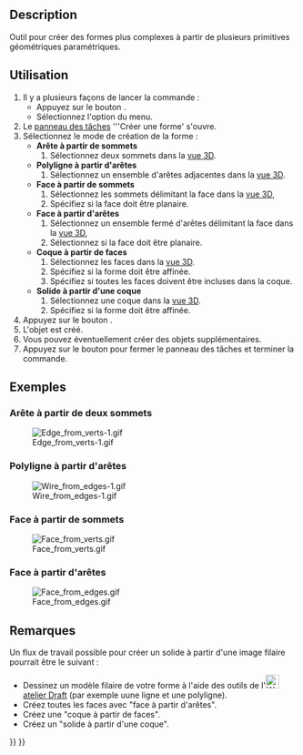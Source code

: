 <languages/>

{{Docnav/fr
|[[Part_RegularPolygon/fr|Polygone régulier]]
|[[Part_Extrude/fr|Extrusion]]
|[[Part_Workbench/fr|Atelier Part]]
|IconL=Part_RegularPolygon.svg
|IconR=Part_Extrude.svg
|IconC=Workbench_Part.svg
}}

{{GuiCommand/fr
|Name=Part Builder
|Name/fr=Part Générateur de forme
|MenuLocation=Part → Générer une forme...
|Workbenches=[[Part_Workbench/fr|Part]]
|SeeAlso=[[Part_Primitives/fr|Part Primitives]]
}}

==Description==

<div class="mw-translate-fuzzy">
Outil pour créer des formes plus complexes à partir de plusieurs primitives géométriques paramétriques.
</div>

<span id="Usage"></span>
==Utilisation==

<div class="mw-translate-fuzzy">
# Il y a plusieurs façons de lancer la commande :
#* Appuyez sur le bouton {{Button|[[Image:Part_Builder.svg|16px]] [[Part_Builder/fr|Générer une forme... ]]}}.
#* Sélectionnez l'option {{MenuCommand|Partie → [[Image:Part_Builder.svg|16px]] Générer une forme... }} du menu.
# Le [[Task_panel/fr|panneau des tâches]] '''Créer une forme' s'ouvre.
# Sélectionnez le mode de création de la forme :
#* '''Arête à partir de sommets'''
#*# Sélectionnez deux sommets dans la [[3D_view/fr|vue 3D]].
#* '''Polyligne à partir d'arêtes'''
#*# Sélectionnez un ensemble d'arêtes adjacentes dans la [[3D_view/fr|vue 3D]].
#* '''Face à partir de sommets'''
#*# Sélectionnez les sommets délimitant la face dans la [[3D_view/fr|vue 3D]],
#*# Spécifiez si la face doit être planaire.
#* '''Face à partir d'arêtes'''
#*# Sélectionnez un ensemble fermé d'arêtes délimitant la face dans la [[3D_view/fr|vue 3D]],
#*# Sélectionnez si la face doit être planaire.
#* '''Coque à partir de faces'''
#*# Sélectionnez les faces dans la [[3D_view/fr|vue 3D]].
#*# Spécifiez si la forme doit être affinée.
#*# Spécifiez si toutes les faces doivent être incluses dans la coque.
#* '''Solide à partir d'une coque'''
#*# Sélectionnez une coque dans la [[3D_view/fr|vue 3D]].
#*# Spécifiez si la forme doit être affinée.
# Appuyez sur le bouton {{Button|Créer}}.
# L'objet est créé.
# Vous pouvez éventuellement créer des objets supplémentaires.
# Appuyez sur le bouton {{Button|Fermer}} pour fermer le panneau des tâches et terminer la commande.
</div>

<span id="Examples"></span>
==Exemples==

<span id="Edge_from_two_vertices"></span>
===Arête à partir de deux sommets===

[[Image:Edge from verts-1.gif]]

<span id="Wire_from_edges"></span>
===Polyligne à partir d'arêtes=== 

[[File:Wire_from_edges-1.gif]]

<span id="Face_from_vertices"></span>
===Face à partir de sommets===

[[File:Face_from_verts.gif]]

<span id="Face_from_edges"></span>
===Face à partir d'arêtes===

[[File:Face_from_edges.gif]]

<span id="Notes"></span>
==Remarques==

Un flux de travail possible pour créer un solide à partir d'une image filaire pourrait être le suivant :
* Dessinez un modèle filaire de votre forme à l'aide des outils de l'[[Image:Workbench_Draft.svg|24px]] [[Draft_Workbench/fr|atelier Draft]] (par exemple uune ligne et une polyligne).
* Créez toutes les faces avec "face à partir d'arêtes".
* Créez une "coque à partir de faces".
* Créez un "solide à partir d'une coque".


{{Docnav/fr
|[[Part_RegularPolygon/fr|Polygone régulier]]
|[[Part_Extrude/fr|Extrusion]]
|[[Part_Workbench/fr|Atelier Part]]
|IconL=Part_RegularPolygon.svg
|IconR=Part_Extrude.svg
|IconC=Workbench_Part.svg
}}

{{Part Tools navi{{#translation:}}}}
{{Userdocnavi{{#translation:}}}}